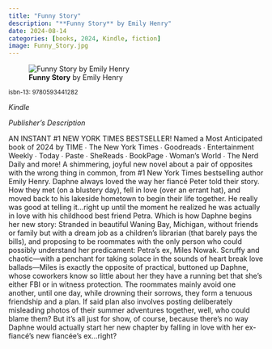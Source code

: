 ```yaml
---
title: "Funny Story"
description: "**Funny Story** by Emily Henry"
date: 2024-08-14
categories: [books, 2024, Kindle, fiction]
image: Funny_Story.jpg
---
```

![**Funny Story** by Emily Henry](Funny_Story.jpg){fig-align="left"}

<sup>isbn-13: 9780593441282</sup>

*Kindle*

*Publisher's Description*

AN INSTANT #1 NEW YORK TIMES BESTSELLER! Named a Most Anticipated book of
2024 by TIME ∙ The New York Times ∙ Goodreads ∙ Entertainment Weekly ∙
Today ∙ Paste ∙ SheReads ∙ BookPage ∙ Woman's World ∙ The Nerd Daily and
more! A shimmering, joyful new novel about a pair of opposites with the
wrong thing in common, from #1 New York Times bestselling author Emily
Henry. Daphne always loved the way her fiancé Peter told their story. How
they met (on a blustery day), fell in love (over an errant hat), and moved
back to his lakeside hometown to begin their life together. He really was
good at telling it…right up until the moment he realized he was actually in
love with his childhood best friend Petra. Which is how Daphne begins her
new story: Stranded in beautiful Waning Bay, Michigan, without friends or
family but with a dream job as a children’s librarian (that barely pays the
bills), and proposing to be roommates with the only person who could
possibly understand her predicament: Petra’s ex, Miles Nowak. Scruffy and
chaotic—with a penchant for taking solace in the sounds of heart break love
ballads—Miles is exactly the opposite of practical, buttoned up Daphne,
whose coworkers know so little about her they have a running bet that she’s
either FBI or in witness protection. The roommates mainly avoid one
another, until one day, while drowning their sorrows, they form a tenuous
friendship and a plan. If said plan also involves posting deliberately
misleading photos of their summer adventures together, well, who could
blame them? But it’s all just for show, of course, because there’s no way
Daphne would actually start her new chapter by falling in love with her ex-
fiancé’s new fiancée’s ex…right?